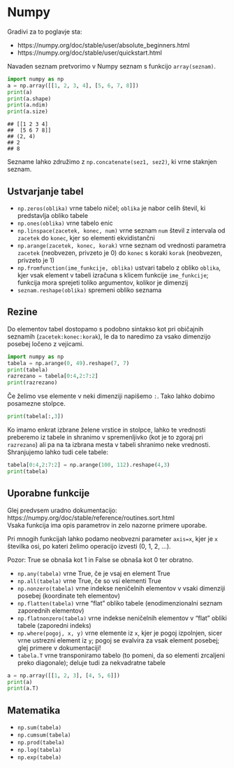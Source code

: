 # Numpy

Gradivi za to poglavje sta:

- https://numpy.org/doc/stable/user/absolute_beginners.html 
- https://numpy.org/doc/stable/user/quickstart.html

Navaden seznam pretvorimo v Numpy seznam s funkcijo `array(seznam)`.

```python
import numpy as np
a = np.array([[1, 2, 3, 4], [5, 6, 7, 8]])
print(a)
print(a.shape)
print(a.ndim)
print(a.size)
```

```
## [[1 2 3 4]
##  [5 6 7 8]]
## (2, 4)
## 2
## 8
```

Sezname lahko združimo z `np.concatenate(sez1, sez2)`, ki vrne staknjen seznam.

## Ustvarjanje tabel

- `np.zeros(oblika)` vrne tabelo ničel; `oblika` je nabor celih števil, ki predstavlja obliko tabele
- `np.ones(oblika)` vrne tabelo enic
- `np.linspace(zacetek, konec, num)` vrne seznam `num` števil z intervala od `zacetek` do `konec`, kjer so elementi ekvidistančni
- `np.arange(zacetek, konec, korak)` vrne seznam od vrednosti parametra `zacetek` (neobvezen, privzeto je 0) do `konec` s koraki `korak` (neobvezen, privzeto je 1)
- `np.fromfunction(ime_funkcije, oblika)` ustvari tabelo z obliko `oblika`, kjer 
vsak element v tabeli izračuna s klicem funkcije `ime_funkcije`; funkcija mora sprejeti toliko argumentov, kolikor je dimenzij
- `seznam.reshape(oblika)` spremeni obliko seznama

## Rezine

Do elementov tabel dostopamo s podobno sintakso kot pri običajnih seznamih 
(`zacetek:konec:korak`), le da to naredimo za vsako dimenzijo posebej ločeno z vejicami.

```python
import numpy as np
tabela = np.arange(0, 49).reshape(7, 7)
print(tabela)
razrezano = tabela[0:4,2:7:2]
print(razrezano)
```

Če želimo vse elemente v neki dimenziji napišemo `:`. Tako lahko dobimo posamezne stolpce.

```python
print(tabela[:,3])
```

Ko imamo enkrat izbrane želene vrstice in stolpce, lahko te vrednosti preberemo iz tabele in shranimo v spremenljivko (kot je to zgoraj pri `razrezano`) ali pa na ta izbrana mesta v tabeli shranimo neke vrednosti. Shranjujemo lahko tudi cele tabele:

```python
tabela[0:4,2:7:2] = np.arange(100, 112).reshape(4,3)
print(tabela)
```

## Uporabne funkcije

Glej predvsem uradno dokumentacijo: https://numpy.org/doc/stable/reference/routines.sort.html  
Vsaka funkcija ima opis parametrov in zelo nazorne primere uporabe. 

Pri mnogih funkcijah lahko podamo neobvezni parameter `axis=x`, kjer je `x` 
številka osi, po kateri želimo operacijo izvesti (0, 1, 2, ...).

Pozor: True se obnaša kot 1 in False se obnaša kot 0 ter obratno.

- `np.any(tabela)` vrne True, če je vsaj en element True
- `np.all(tabela)` vrne True, če so vsi elementi True
- `np.nonzero(tabela)` vrne indekse neničelnih elementov v vsaki dimenziji posebej (koordinate teh elementov)
- `np.flatten(tabela)` vrne "flat" obliko tabele (enodimenzionalni seznam zaporednih elementov)
- `np.flatnonzero(tabela)` vrne indekse neničelnih elementov v "flat" obliki tabele (zaporedni indeks)
- `np.where(pogoj, x, y)` vrne elemente iz `x`, kjer je pogoj izpolnjen, sicer vrne ustrezni element iz `y`; pogoj se evalvira za vsak element posebej; glej primere v dokumentaciji!
- `tabela.T` vrne transponiramo tabelo (to pomeni, da so elementi zrcaljeni preko diagonale); deluje tudi za nekvadratne tabele

```python
a = np.array([[1, 2, 3], [4, 5, 6]])
print(a)
print(a.T)
```

## Matematika

- `np.sum(tabela)`
- `np.cumsum(tabela)`
- `np.prod(tabela)`
- `np.log(tabela)`
- `np.exp(tabela)`
